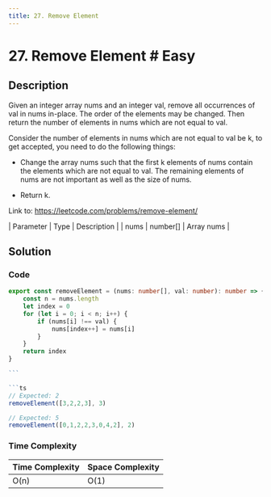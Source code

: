 ```yaml
---
title: 27. Remove Element
---
```


# 27. Remove Element # Easy

## Description

Given an integer array nums and an integer val, remove all occurrences of val in nums in-place.
The order of the elements may be changed. Then return the number of elements in nums which are
not equal to val.

Consider the number of elements in nums which are not equal to val be k, to get accepted, you
need to do the following things:

- Change the array nums such that the first k elements of nums contain the elements which are
  not equal to val. The remaining elements of nums are not important as well as the size of nums.

- Return k.

Link to: https://leetcode.com/problems/remove-element/

| Parameter | Type | Description |
| nums | number[] | Array nums |

## Solution

### Code

````ts
export const removeElement = (nums: number[], val: number): number => {
    const n = nums.length
    let index = 0
    for (let i = 0; i < n; i++) {
        if (nums[i] !== val) {
            nums[index++] = nums[i]
        }
    }
    return index
}

```

```ts
// Expected: 2
removeElement([3,2,2,3], 3)

// Expected: 5
removeElement([0,1,2,2,3,0,4,2], 2)
````

### Time Complexity

| Time Complexity | Space Complexity |
| --------------- | ---------------- |
| O(n)            | O(1)             |
